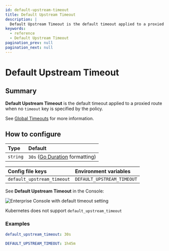 ```yaml
---
id: default-upstream-timeout
title: Default Upstream Timeout
description: |
  Default Upstream Timeout is the default timeout applied to a proxied route when no timeout key is specified by the policy.
keywords:
  - reference
  - Default Upstream Timeout
pagination_prev: null
pagination_next: null
---
```



# Default Upstream Timeout

## Summary

**Default Upstream Timeout** is the default timeout applied to a proxied route when no `timeout` key is specified by the policy.

See [Global Timeouts](/docs/reference/global-timeouts) for more information.

## How to configure

| **Type** | **Default** |
| :--- | :--- |
| `string` | `30s` ([Go Duration](https://pkg.go.dev/time#Duration) formatting) |

<Tabs>
<TabItem value="Core" label="Core">

| **Config file keys** | **Environment variables** |
| :--- | :--- |
| `default_upstream_timeout` | `DEFAULT_UPSTREAM_TIMEOUT` |

</TabItem>
<TabItem value="Enterprise" label="Enterprise">

See **Default Upstream Timeout** in the Console:

![Enterprise Console with default timeout setting](./img/timeouts/default-upstream-timeout.png)

</TabItem>
<TabItem value="Kubernetes" label="Kubernetes">

Kubernetes does not support `default_upstream_timeout`

</TabItem>
</Tabs>

### Examples

```yaml
default_upstream_timeout: 30s

DEFAULT_UPSTREAM_TIMEOUT: 1h45m
```
